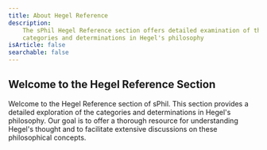 ```yaml
---
title: About Hegel Reference
description:
    The sPhil Hegel Reference section offers detailed examination of the
    categories and determinations in Hegel's philosophy
isArticle: false
searchable: false
---
```


## Welcome to the Hegel Reference Section

Welcome to the Hegel Reference section of sPhil. This section provides a
detailed exploration of the categories and determinations in Hegel's philosophy.
Our goal is to offer a thorough resource for understanding Hegel's thought and
to facilitate extensive discussions on these philosophical concepts.
